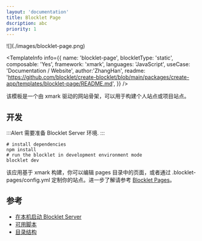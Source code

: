 ```yaml
---
layout: 'documentation'
title: Blocklet Page
dscription: abc
priority: 1
---
```


<TemplateCoverImage>
  ![](./images/blocklet-page.png)
</TemplateCoverImage>

<TemplateInfo info={{ 
  name: 'blocklet-page', 
  blockletType: 'static',
  composable: 'Yes',
  framework: 'xmark', 
  languages: 'JavaScript',
  useCase: 'Documentation / Website',
  author:'ZhangHan',
  readme: 'https://github.com/blocklet/create-blocklet/blob/main/packages/create-app/templates/blocklet-page/README.md',
}} />

该模板是一个由 xmark 驱动的网站骨架，可以用于构建个人站点或项目站点。

## 开发

:::Alert
需要准备 Blocklet Server 环境.
:::

```shell
# install dependencies
npm install
# run the blocklet in development environment mode
blocklet dev
```

该应用基于 xmark 构建，你可以编辑 pages 目录中的页面，或者通过 .blocklet-pages/config.yml 定制你的站点。进一步了解请参考 [Blocklet Pages](https://pages.blocklet.io/)。

## 参考

- [在本机启动 Blocklet Server](https://developer.blocklet.io/docs/en/prerequisites/server)
- [可用脚本](/available-scripts)
- [目录结构](/folder-structure)
